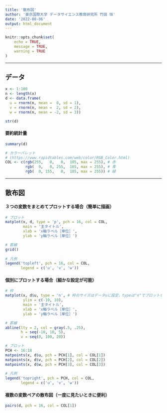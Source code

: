 ```yaml
---
title: '散布図'
author: '東京国際大学 データサイエンス教育研究所 竹田 恒'
date: '2022-08-06'
output: html_document
---
```


```r
knitr::opts_chunk$set(
	echo = TRUE,
	message = TRUE,
	warning = TRUE
)
```

---

## データ
```r
x <- 1:100
n <- length(x)
d <- data.frame(
  u = rnorm(n, mean =  0, sd = 1),
  v = rnorm(n, mean =  2, sd = 2),
  w = rnorm(n, mean = -2, sd = 3)) 

str(d)
```

#### 要約統計量
```r
summary(d)
```

```r
# カラーパレット
# (https://www.rapidtables.com/web/color/RGB_Color.html)
COL <- c(rgb(255,   0,   0,  105, max = 255), # 赤
         rgb(  0,   0, 255,  105, max = 255), # 青
         rgb(  0, 155,   0,  105, max = 255)) # 緑
```

---

## 散布図

#### ３つの変数をまとめてプロットする場合（簡単に描画）
```r
# プロット
matplot(x, d, type = 'p', pch = 16, col = COL,
        main = '主タイトル',
        xlab = 'x軸ラベル［単位］',
        ylab = 'y軸ラベル［単位］')

# 罫線
grid()
 
# 凡例
legend('topleft', pch = 16, col = COL, 
       legend = c('u', 'v', 'w'))

```

#### 個別にプロットする場合（細かな設定が可能）
```r

# 枠
matplot(x, d$u, type = 'n', # 枠のサイズはデータuに設定，typeは"n"でプロットなし
        ylim = c(-10, 10),
        main = '主タイトル',
        xlab = 'x軸ラベル［単位］',
        ylab = 'y軸ラベル［単位］')

# 罫線
abline(lty = 2, col = gray(.5, .25), 
       h = seq(-10, 10, 5),
       v = seq(0, 100, 20))

# プロット
PCH <- 16:18
matpoints(x, d$u, pch = PCH[1], col = COL[1])
matpoints(x, d$v, pch = PCH[2], col = COL[2])
matpoints(x, d$w, pch = PCH[3], col = COL[3])
 
# 凡例
legend('topright', pch = PCH, col = COL,
       legend = c('u', 'v', 'w'))
```

#### 複数の変数ペアの散布図（一度に見たいときに便利）
```r
pairs(d, pch = 16, col = COL[1])
```